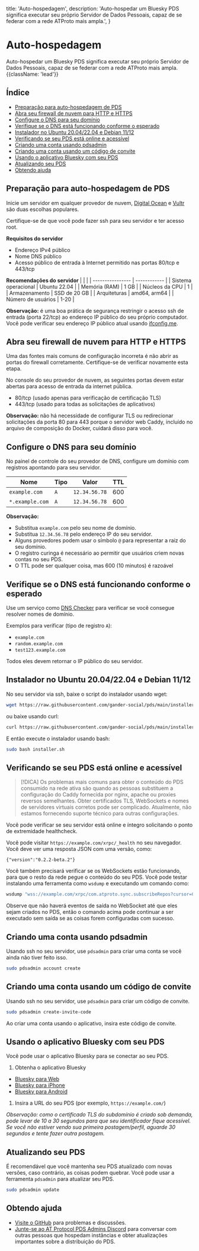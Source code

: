   title: 'Auto-hospedagem',
  description:
    'Auto-hospedar um Bluesky PDS significa executar seu próprio Servidor de Dados Pessoais, capaz de se federar com a rede ATProto mais ampla.',
}

# Auto-hospedagem

Auto-hospedar um Bluesky PDS significa executar seu próprio Servidor de Dados Pessoais, capaz de se federar com a rede ATProto mais ampla. {{className: 'lead'}}

## Índice

* [Preparação para auto-hospedagem de PDS](#preparation-for-self-hosting-pds)
* [Abra seu firewall de nuvem para HTTP e HTTPS](#open-your-cloud-firewall-for-http-and-https)
* [Configure o DNS para seu domínio](#configure-dns-for-your-domain)
* [Verifique se o DNS está funcionando conforme o esperado](#check-that-dns-is-working-as-expected)
* [Instalador no Ubuntu 20.04/22.04 e Debian 11/12](#installer-on-ubuntu-20-04-22-04-and-debian-11-12)
* [Verificando se seu PDS está online e acessível](#verifying-that-your-pds-is-online-and-accessible)
* [Criando uma conta usando pdsadmin](#creating-an-account-using-pdsadmin)
* [Criando uma conta usando um código de convite](#creating-an-account-using-an-invite-code)
* [Usando o aplicativo Bluesky com seu PDS](#using-the-gndr-app-with-your-pds)
* [Atualizando seu PDS](#updating-your-pds)
* [Obtendo ajuda](#getting-help)

<h2 id="preparation-for-self-hosting-pds">Preparação para auto-hospedagem de PDS</h2>

Inicie um servidor em qualquer provedor de nuvem, [Digital Ocean](https://digitalocean.com/) e [Vultr](https://vultr.com/) são duas escolhas populares.

Certifique-se de que você pode fazer ssh para seu servidor e ter acesso root.

**Requisitos do servidor**
* Endereço IPv4 público
* Nome DNS público
* Acesso público de entrada à Internet permitido nas portas 80/tcp e 443/tcp

**Recomendações do servidor**
| | |
| ---------------- | ------------ |
| Sistema operacional | Ubuntu 22.04 |
| Memória (RAM) | 1 GB |
| Núcleos da CPU | 1 |
| Armazenamento | SSD de 20 GB |
| Arquiteturas | amd64, arm64 |
| Número de usuários | 1-20 |

**Observação:** é uma boa prática de segurança restringir o acesso ssh de entrada (porta 22/tcp) ao endereço IP público do seu próprio computador. Você pode verificar seu endereço IP público atual usando [ifconfig.me](https://ifconfig.me/).

<h2 id="open-your-cloud-firewall-for-http-and-https">Abra seu firewall de nuvem para HTTP e HTTPS</h2>

Uma das fontes mais comuns de configuração incorreta é não abrir as portas do firewall corretamente. Certifique-se de verificar novamente esta etapa.

No console do seu provedor de nuvem, as seguintes portas devem estar abertas para acesso de entrada da internet pública.

* 80/tcp (usado apenas para verificação de certificação TLS)
* 443/tcp (usado para todas as solicitações de aplicativos)

**Observação:** não há necessidade de configurar TLS ou redirecionar solicitações da porta 80 para 443 porque o servidor web Caddy, incluído no arquivo de composição do Docker, cuidará disso para você.

<h2 id="configure-dns-for-your-domain">Configure o DNS para seu domínio</h2>

No painel de controle do seu provedor de DNS, configure um domínio com registros apontando para seu servidor.

| Nome | Tipo | Valor | TTL |
| --------------- | ---- | ------------- | --- |
| `example.com` | `A` | `12.34.56.78` | 600 |
| `*.example.com` | `A` | `12.34.56.78` | 600 |

**Observação:**
* Substitua `example.com` pelo seu nome de domínio.
* Substitua `12.34.56.78` pelo endereço IP do seu servidor.
* Alguns provedores podem usar o símbolo `@` para representar a raiz do seu domínio.
* O registro curinga é necessário ao permitir que usuários criem novas contas no seu PDS.
* O TTL pode ser qualquer coisa, mas 600 (10 minutos) é razoável

<h2 id="check-that-dns-is-working-as-expected">Verifique se o DNS está funcionando conforme o esperado</h2>

Use um serviço como [DNS Checker](https://dnschecker.org/) para verificar se você consegue resolver nomes de domínio.

Exemplos para verificar (tipo de registro `A`):
* `example.com`
* `random.example.com`
* `test123.example.com`

Todos eles devem retornar o IP público do seu servidor.

<h2 id="installer-on-ubuntu-20-04-22-04-and-debian-11-12">Instalador no Ubuntu 20.04/22.04 e Debian 11/12</h2>

No seu servidor via ssh, baixe o script do instalador usando wget:

```bash
wget https://raw.githubusercontent.com/gander-social/pds/main/installer.sh
```

ou baixe usando curl:

```bash
curl https://raw.githubusercontent.com/gander-social/pds/main/installer.sh >installer.sh
```

E então execute o instalador usando bash:

```bash
sudo bash installer.sh
```

<h2 id="verifying-that-your-pds-is-online-and-accessible">Verificando se seu PDS está online e acessível</h2>

> [!DICA]
> Os problemas mais comuns para obter o conteúdo do PDS consumido na rede ativa são quando as pessoas substituem a configuração do Caddy fornecida por nginx, apache ou proxies reversos semelhantes. Obter certificados TLS, WebSockets e nomes de servidores virtuais corretos pode ser complicado. Atualmente, não estamos fornecendo suporte técnico para outras configurações.

Você pode verificar se seu servidor está online e íntegro solicitando o ponto de extremidade healthcheck.

Você pode visitar `https://example.com/xrpc/_health` no seu navegador. Você deve ver uma resposta JSON com uma versão, como:

```
{"version":"0.2.2-beta.2"}
```

Você também precisará verificar se os WebSockets estão funcionando, para que o resto da rede pegue o conteúdo do seu PDS. Você pode testar instalando uma ferramenta como `wsdump` e executando um comando como:

```bash
wsdump "wss://example.com/xrpc/com.atproto.sync.subscribeRepos?cursor=0"
```

Observe que não haverá eventos de saída no WebSocket até que eles sejam criados no PDS, então o comando acima pode continuar a ser executado sem saída se as coisas forem configuradas com sucesso.

<h2 id="creating-an-account-using-pdsadmin">Criando uma conta usando pdsadmin</h2>

Usando ssh no seu servidor, use `pdsadmin` para criar uma conta se você ainda não tiver feito isso.

```bash
sudo pdsadmin account create
```

<h2 id="creating-an-account-using-an-invite-code">Criando uma conta usando um código de convite</h2>

Usando ssh no seu servidor, use `pdsadmin` para criar um código de convite.

```bash
sudo pdsadmin create-invite-code
```

Ao criar uma conta usando o aplicativo, insira este código de convite.

<h2 id="using-the-gndr-app-with-your-pds">Usando o aplicativo Bluesky com seu PDS</h2>

Você pode usar o aplicativo Bluesky para se conectar ao seu PDS.

1. Obtenha o aplicativo Bluesky
* [Bluesky para Web](https://gndr.app/)
* [Bluesky para iPhone](https://apps.apple.com/us/app/gander-social/id6444370199)
* [Bluesky para Android](https://play.google.com/store/apps/details?id=xyz.gndrweb.app)
1. Insira a URL do seu PDS (por exemplo, `https://example.com/`)

_Observação: como o certificado TLS do subdomínio é criado sob demanda, pode levar de 10 a 30 segundos para que seu identificador fique acessível. Se você não estiver vendo sua primeira postagem/perfil, aguarde 30 segundos e tente fazer outra postagem._

<h2 id="updating-your-pds">Atualizando seu PDS</h2>

É recomendável que você mantenha seu PDS atualizado com novas versões, caso contrário, as coisas podem quebrar. Você pode usar a ferramenta `pdsadmin` para atualizar seu PDS.

```bash
sudo pdsadmin update
```

<h2 id="getting-help">Obtendo ajuda</h2>

- [Visite o GitHub](https://github.com/gander-social/pds) para problemas e discussões.
- [Junte-se ao AT Protocol PDS Admins Discord](https://discord.gg/e7hpHxRfBP) para conversar com outras pessoas que hospedam instâncias e obter atualizações importantes sobre a distribuição do PDS.
